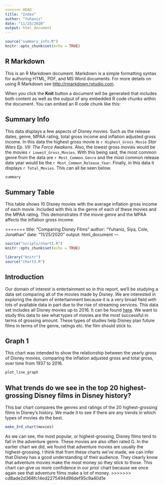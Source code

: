 ```yaml
---
<<<<<<< HEAD
title: "Index"
author: "Yuhaniz"
date: "11/25/2020"
output: html_document
---
```


```r
source("summary_info.R")
knitr::opts_chunk$set(echo = TRUE)
```

## R Markdown

This is an R Markdown document. Markdown is a simple formatting syntax for authoring HTML, PDF, and MS Word documents. For more details on using R Markdown see <http://rmarkdown.rstudio.com>.

When you click the **Knit** button a document will be generated that includes both content as well as the output of any embedded R code chunks within the document. You can embed an R code chunk like this:

## Summary Info

This data displays a few aspects of Disney movies. Such as the release dates, genre, MPAA rating, total gross income and inflation adjusted gross income. In this data the highest gross movie is `r Highest_Gross_Movie` *Star Wars Ep. VII: The Force Awakens*. Also, the lowest gross movies would be the movies `r Lowest_Gross_Movies`. With this being said, the most common genre from the data are `r Most_Common_Genre` and the most common release date year would be the `r Most_Common_Release_Year`. Finally, in this data it displays `r Total_Movies`. This can all be seen below.
```r
summary
```


## Summary Table

This table shows 10 Disney movies with the average inflation gross income of each movie. Included with this is the genre of each of these movies and the MPAA rating. This demonstrates if the movie genre and the MPAA affects the inflation gross income. 

=======
title: "Comparing Disney Films"
author: "Yuhaniz, Siya, Cole, Jonathan"
date: "11/25/2020"
output: html_document
---
```r
source("scripts/chart1.R")
knitr::opts_chunk$set(echo = TRUE)
```

```r
library("knitr")
source("chart3.R")
```
## Introduction
Our domain of interest is entertainment so in this report, we'll be studying a 
data set comparing all of the movies made by Disney. We are interested in 
exploring the domain of entertainment because it is a very broad field with lots 
of available data in part due to the rise of streaming services. This data set 
includes all Disney movies up to 2016. It can be found [here](https://www.kaggle.com/prateekmaj21/disney-movies?select=disney_movies.csv).
We want to study this data to see what types of movies are the most successful 
in terms of grossing amount. These types of studies help Disney plan future 
films in terms of the genre, ratings etc. the film should stick to.

## Graph 1
This chart was intended to show the relationship between the yearly gross of Disney movies, comparing the inflation adjusted gross and total gross, over time from 1937 to 2016.
```r
plot_line_graph
```

## What trends do we see in the top 20 highest-grossing Disney films in Disney history?
This bar chart compares the genres and ratings of the 20 highest-grossing 
films in Disney's history. We made it to see if there are any trends in which
types of movies do the best.

``` r
make_3rd_chart(movies)
```

As we can see, the most popular, or highest-grossing, Disney films tend to 
fall in the adventure genre. These movies are also often rated G. In the 
earlier chart we did, we found that adventure movies are usually the 
highest-grossing. I think that from these charts we've made, we can infer that 
Disney has a good understanding of their audience. They clearly know that 
adventure movies make the most money so they stick to those. This chart can 
give us more confidence in our prior chart because we once again see that 
adventure films make a lot of money. 
>>>>>>> cd8ade2d368fc14ed2275494d96def95c9a40d1e
